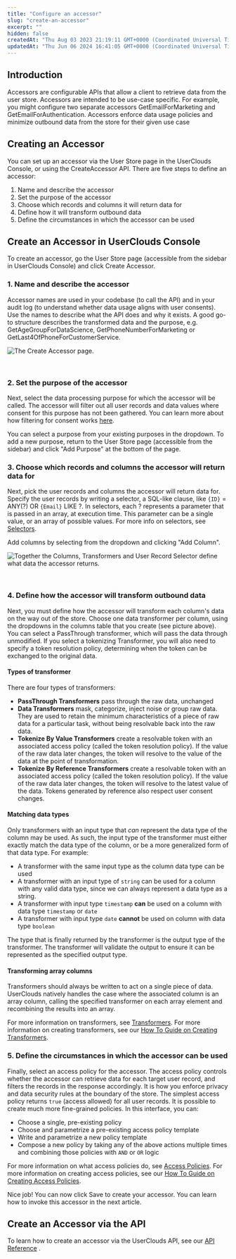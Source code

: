```yaml
---
title: "Configure an accessor"
slug: "create-an-accessor"
excerpt: ""
hidden: false
createdAt: "Thu Aug 03 2023 21:19:11 GMT+0000 (Coordinated Universal Time)"
updatedAt: "Thu Jun 06 2024 16:41:05 GMT+0000 (Coordinated Universal Time)"
---
```

## Introduction

Accessors are configurable APIs that allow a client to retrieve data from the user store. Accessors are intended to be use-case specific. For example, you might configure two separate accessors GetEmailForMarketing and GetEmailForAuthentication. Accessors enforce data usage policies and minimize outbound data from the store for their given use case

## Creating an Accessor

You can set up an accessor via the User Store page in the UserClouds Console, or using the CreateAccessor API. There are five steps to define an accessor:

1. Name and describe the accessor
2. Set the purpose of the accessor
3. Choose which records and columns it will return data for
4. Define how it will transform outbound data
5. Define the circumstances in which the accessor can be used

## Create an Accessor in UserClouds Console

To create an accessor, go the User Store page (accessible from the sidebar in UserClouds Console) and click Create Accessor. 

### 1. Name and describe the accessor

Accessor names are used in your codebase (to call the API) and in your audit log (to understand whether data usage aligns with user consents). Use the names to describe what the API does and why it exists. A good go-to structure describes the transformed data and the purpose, e.g. GetAgeGroupForDataScience, GetPhoneNumberForMarketing or GetLast4OfPhoneForCustomerService.

![The Create Accessor page.](https://files.readme.io/d6c32fb-image.png)

<br />

### 2. Set the purpose of the accessor

Next, select the data processing <Glossary>purpose</Glossary> for which the accessor will be called. The accessor will filter out all user records and data values where consent for this purpose has not been gathered. You can learn more about how filtering for consent works [here](/docs/purpose-and-consent).

You can select a purpose from your existing purposes in the dropdown. To add a new purpose, return to the User Store page (accessible from the sidebar) and click "Add Purpose" at the bottom of the page. 

### 3. Choose which records and columns the accessor will return data for

Next, pick the user records and columns the accessor will return data for. Specify the user records by writing a <Glossary>selector</Glossary>, a SQL-like clause, like `{ID}` = ANY(?) OR `{Email}` LIKE ?. In selectors, each ? represents a parameter that is passed in an array, at execution time. This parameter can be a single value, or an array of possible values. For more info on selectors, see [Selectors](/docs/selectors).

Add <Glossary>column</Glossary>s by selecting from the dropdown and clicking "Add Column".

![Together the Columns, Transformers and User Record Selector define what data the accessor returns.](https://files.readme.io/a426b05-image.png)

<br />

### 4. Define how the accessor will transform outbound data

Next, you must define how the accessor will transform each column's data on the way out of the store. Choose one <Glossary>data transformer</Glossary> per column, using the dropdowns in the columns table that you create (see picture above). You can select a PassThrough transformer, which will pass the data through unmodified. If you select a tokenizing Transformer, you will also need to specify a token resolution policy, determining when the token can be exchanged to the original data.

#### Types of transformer

There are four types of transformers:

- **PassThrough Transformers** pass through the raw data, unchanged
- **Data Transformers** mask, categorize, inject noise or group raw data. They are used to retain the minimum characteristics of a piece of raw data for a particular task, without being resolvable back into the raw data.
- **Tokenize By Value Transformers** create a resolvable token with an associated access policy (called the token resolution policy). If the value of the raw data later changes, the token will resolve to the value of the data at the point of transformation.
- **Tokenize By Reference Transformers** create a resolvable token with an associated access policy (called the token resolution policy). If the value of the raw data later changes, the token will resolve to the latest value of the data. Tokens generated by reference also respect user consent changes.

#### Matching data types

Only transformers with an input type that _can_ represent the data type of the column may be used. As such, the input type of the transformer must either exactly match the data type of the column, or be a more generalized form of that data type. For example: 

- A transformer with the same input type as the column data type can be used
- A transformer with an input type of `string` can be used for a column with any valid data type, since we can always represent a data type as a string.
- A transformer with input type `timestamp` **can** be used on a column with data type `timestamp` or `date`
- A transformer with input type `date` **cannot** be used on column with data type `boolean`

The type that is finally returned by the transformer is the output type of the transformer. The transformer will validate the output to ensure it can be represented as the specified output type.

#### Transforming array columns

Transformers should always be written to act on a single piece of data. UserClouds natively handles the case where the associated column is an array column, calling the specified transformer on each array element and recombining the results into an array.

For more information on transformers, see [Transformers](/docs/transformers-1). For more information on creating transformers, see our [How To Guide on Creating Transformers](/docs/create-a-transformer).

### 5. Define the circumstances in which the accessor can be used

Finally, select an <Glossary>access policy</Glossary> for the accessor. The access policy controls whether the accessor can retrieve data for each target user record, and filters the records in the response accordingly. It is how you enforce privacy and data security rules at the boundary of the store. The simplest access policy returns `true` (access allowed) for all user records. It is possible to create much more fine-grained policies. In this interface, you can:

- Choose a single, pre-existing policy
- Choose and parametrize a pre-existing <Glossary>access policy template</Glossary>
- Write and parametrize a new policy template
- Compose a new policy by taking any of the above actions multiple times and combining those policies with `AND` or `OR` logic

For more information on what access policies do, see [Access Policies](/docs/access-policies-1). For more information on creating access policies, see our [How To Guide on Creating Access Policies](/docs/create-an-access-policy).

Nice job! You can now click Save to create your accessor. You can learn how to invoke this accessor in the next article.

## Create an Accessor via the API

To learn how to create an accessor via the UserClouds API, see our [API Reference](/reference/post_userstore-config-accessors) .
